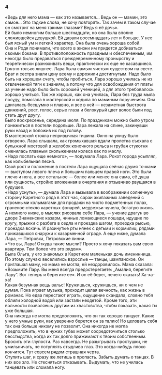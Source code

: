 ### 4 {-}

«Ведь для него мама — как это называется… Ведь он — мамин, это самое… Это гадкие слова, не хочу повторять. Так зачем в таком случае он смотрит на меня такими глазами? Ведь я её дочь».<br/> Ей было немногим больше шестнадцати, но она была вполне сложившейся девушкой. Ей давали восемнадцать лет и больше. У нее был ясный ум и легкий характер. Она была очень хороша собой.<br/> Она и Родя понимали, что всего в жизни им придется добиваться своими боками. В противоположность праздным и обеспеченным, им некогда было предаваться преждевременному пронырству и теоретически разнюхивать вещи, практически их еще не касавшиеся. Грязно только лишнее. Лара была самым чистым существом на свете.<br/> Брат и сестра знали цену всему и дорожили достигнутым. Надо было быть на хорошем счету, чтобы пробиться. Лара хорошо училась не из отвлеченной тяги к знаниям, а потому что для освобождения от платы за учение надо было быть хорошей ученицей, а для этого требовалось хорошо учиться. Так же хорошо, как она училась, Лара без труда мыла посуду, помогала в мастерской и ходила по маминым поручениям. Она двигалась бесшумно и плавно, и все в ней — незаметная быстрота движений, рост, голос, серые глаза и белокурый цвет волос были под стать друг другу.<br/> Было воскресенье, середина июля. По праздникам можно было утром понежиться в постели подольше. Лара лежала на спине, закинувши руки назад и положив их под голову.<br/> В мастерской стояла непривычная тишина. Окно на улицу было отворено. Лара слышала, как громыхавшая вдали пролетка съехала с булыжной мостовой в желобок коночного рельса и грубая стукотня сменилась плавным скольжением колеса как по маслу.<br/> «Надо поспать еще немного», — подумала Лара. Рокот города усыплял, как колыбельная песня.<br/> Свой рост и положение в постели Лара ощущала сейчас двумя точками — выступом левого плеча и большим пальцем правой ноги. Это были плечо и нога, а все остальное — более или менее она сама, её душа или сущность, стройно вложенная в очертания и отзывчиво рвущаяся в будущее.<br/> «Надо уснуть», — думала Лара и вызывала в воображении солнечную сторону Каретного ряда в этот час, сараи экипажных заведений с огромными колымагами для продажи на чисто подметенных полах, граненое стекло каретных фонарей, медвежьи чучела, богатую жизнь. А немного ниже, в мыслях рисовала себе Лара, — учение драгун во дворе Знаменских казарм, чинные ломающиеся лошади, идущие по кругу, прыжки с разбега в седла и проездка шагом, проездка рысью, проездка вскачь. И разинутые рты нянек с детьми и кормилиц, рядами прижавшихся снаружи к казарменной ограде. А еще ниже, думала Лара, — Петровка, Петровские линии.<br/> «Что вы, Лара! Откуда такие мысли? Просто я хочу показать вам свою квартиру. Тем более что это рядом».<br/> Была Ольга, у его знакомых в Каретном маленькая дочь именинница. По этому случаю веселились взрослые — танцы, шампанское. Он приглашал маму, но мама не могла, ей нездоровилось. Мама сказала: «Возьмите Лару. Вы меня всегда предостерегаете: „Амалия, берегите Лару“. Вот теперь и берегите ее». И он её берег, нечего сказать! Ха-ха-ха!<br/> Какая безумная вещь вальс! Кружишься, кружишься, ни о чем не думая. Пока играет музыка, проходит целая вечность, как жизнь в романах. Но едва перестают играть, ощущение скандала, словно тебя облили холодной водой или застали неодетой. Кроме того, эти вольности позволяешь другим из хвастовства, чтобы показать, какая ты уже большая.<br/> Она никогда не могла предположить, что он так хорошо танцует. Какие у него умные руки, как уверенно берется он за талию! Но целовать себя так она больше никому не позволит. Она никогда не могла предположить, что в чужих губах может сосредоточиться столько бесстыдства, когда их так долго прижимают к твоим собственным.<br/> Бросить эти глупости. Раз навсегда. Не разыгрывать простушки, не умильничать, не потуплять стыдливо глаз. Это когда-нибудь плохо кончится. Тут совсем рядом страшная черта.<br/> Ступить шаг, и сразу же летишь в пропасть. Забыть думать о танцах. В них все зло. Не стесняться отказывать. Выдумать, что не училась танцевать или сломала ногу.

